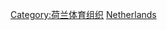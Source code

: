 {{Commonscat|National sports teams of the Netherlands}}
[[Category:荷兰体育组织|Category:荷兰体育组织]]
[[Category:各國國家體育隊|Netherlands]]